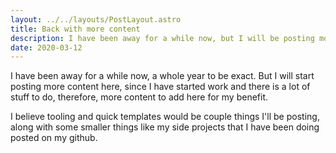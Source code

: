 ```yaml
---
layout: ../../layouts/PostLayout.astro
title: Back with more content
description: I have been away for a while now, but I will be posting more content here soon
date: 2020-03-12
---
```


I have been away for a while now, a whole year to be exact. But I will start posting more content here, since I
have started work and there is a lot of stuff to do, therefore, more content to add here for my benefit.

I believe tooling and quick templates would be couple things I'll be posting, along with some smaller things like my
side projects that I have been doing posted on my github.
